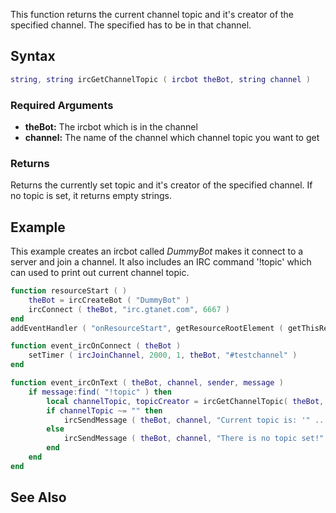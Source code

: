 {{ml_birc}}

This function returns the current channel topic and it's creator of the specified channel. The specified {{ml_birc|ircbot}} has to be in that channel.

==Syntax== 
<syntaxhighlight lang="lua">
string, string ircGetChannelTopic ( ircbot theBot, string channel )
</syntaxhighlight> 

===Required Arguments=== 
*'''theBot:''' The ircbot which is in the channel
*'''channel:''' The name of the channel which channel topic you want to get

===Returns===
Returns the currently set topic and it's creator of the specified channel. If no topic is set, it returns empty strings.

==Example==
This example creates an ircbot called ''DummyBot'' makes it connect to a server and join a channel. It also includes an IRC command '!topic' which can used to print out current channel topic.
<syntaxhighlight lang="lua">
function resourceStart ( )
    theBot = ircCreateBot ( "DummyBot" )
    ircConnect ( theBot, "irc.gtanet.com", 6667 )
end
addEventHandler ( "onResourceStart", getResourceRootElement ( getThisResource() ), resourceStart )

function event_ircOnConnect ( theBot )
    setTimer ( ircJoinChannel, 2000, 1, theBot, "#testchannel" )
end

function event_ircOnText ( theBot, channel, sender, message )
    if message:find( "!topic" ) then
        local channelTopic, topicCreator = ircGetChannelTopic( theBot, channel )
        if channelTopic ~= "" then
            ircSendMessage ( theBot, channel, "Current topic is: '" .. channelTopic .. "' and it's set by " .. topicCreator )
        else
            ircSendMessage ( theBot, channel, "There is no topic set!" )
        end
    end
end
</syntaxhighlight>

==See Also==
{{ml_birc functions}}
